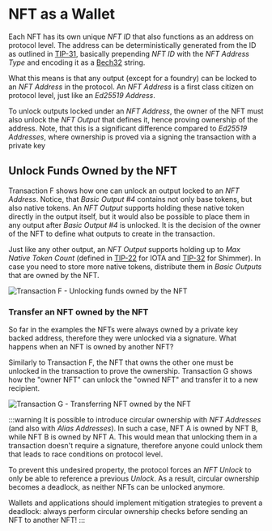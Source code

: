 # NFT as a Wallet

Each NFT has its own unique _NFT ID_ that also functions as an address on protocol level. The address can be deterministically
generated from the ID as outlined in [TIP-31](https://github.com/iotaledger/tips/blob/main/tips/TIP-0031/tip-0031.md), basically
prepending _NFT ID_ with the _NFT Address Type_ and encoding it as a [Bech32](https://github.com/bitcoin/bips/blob/master/bip-0173.mediawiki) string.

What this means is that any output (except for a foundry) can be locked to an _NFT Address_ in the protocol. An _NFT Address_
is a first class citizen on protocol level, just like an _Ed25519 Address_.

To unlock outputs locked under an _NFT Address_, the owner of the NFT must also unlock the _NFT Output_ that defines it,
hence proving ownership of the address. Note, that this is a significant difference compared to _Ed25519 Addresses_, where
ownership is proved via a signing the transaction with a private key

## Unlock Funds Owned by the NFT

Transaction F shows how one can unlock an output locked to an _NFT Address_. Notice, that _Basic Output #4_ contains
not only base tokens, but also native tokens. An _NFT Output_ supports holding these native token directly in the output itself,
but it would also be possible to place them in any output after _Basic Output #4_ is unlocked. It is the decision of the
owner of the NFT to define what outputs to create in the transaction.

Just like any other output, an _NFT Output_ supports holding up to _Max Native Token Count_ (defined in [TIP-22](https://github.com/Wollac/protocol-rfcs/blob/protocol-parameters/tips/TIP-0022/tip-0022.md#detailed-design) for IOTA and [TIP-32](https://github.com/iotaledger/tips/blob/shimmer-params/tips/TIP-0032/tip-0032.md#global-parameters) for Shimmer).
In case you need to store more native tokens, distribute them in _Basic Outputs_ that are owned by the NFT.

![Transaction F - Unlocking funds owned by the NFT](/img/stardust_explanations/stardust_ledger_anatomy/nft_transaction/tx_F.svg)

### Transfer an NFT owned by the NFT

So far in the examples the NFTs were always owned by a private key backed address, therefore they were unlocked via a signature.
What happens when an NFT is owned by another NFT?

Similarly to Transaction F, the NFT that owns the other one must be unlocked in the transaction to prove the ownership.
Transaction G shows how the "owner NFT" can unlock the "owned NFT" and transfer it to a new recipient.

![Transaction G - Transferring NFT owned by the NFT](/img/stardust_explanations/stardust_ledger_anatomy/nft_transaction/tx_G.svg)

:::warning
It is possible to introduce circular ownership with _NFT Addresses_ (and also with _Alias Addresses_). In such a case,
NFT A is owned by NFT B, while NFT B is owned by NFT A. This would mean that unlocking them in a transaction doesn't
require a signature, therefore anyone could unlock them that leads to race conditions on protocol level.

To prevent this undesired property, the protocol forces an _NFT Unlock_ to only be able to reference a previous _Unlock_. As a result,
circular ownership becomes a deadlock, as neither NFTs can be unlocked anymore.

Wallets and applications should implement mitigation strategies to prevent a deadlock: always perform circular ownership
checks before sending an NFT to another NFT!
:::
